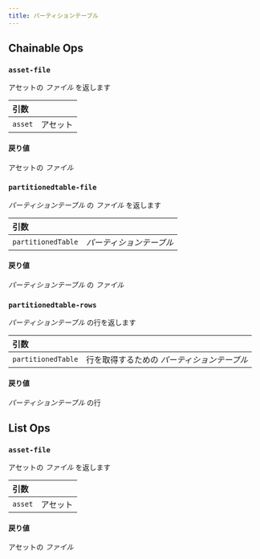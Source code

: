 ```yaml
---
title: パーティションテーブル
---
```


## Chainable Ops
<h3 id="asset-file"><code>asset-file</code></h3>

アセットの _ファイル_ を返します

| 引数 |  |
| :--- | :--- |
| `asset` | アセット |

#### 戻り値
アセットの _ファイル_

<h3 id="partitionedtable-file"><code>partitionedtable-file</code></h3>

_パーティションテーブル_ の _ファイル_ を返します

| 引数 |  |
| :--- | :--- |
| `partitionedTable` | _パーティションテーブル_ |

#### 戻り値
_パーティションテーブル_ の _ファイル_

<h3 id="partitionedtable-rows"><code>partitionedtable-rows</code></h3>

_パーティションテーブル_ の行を返します

| 引数 |  |
| :--- | :--- |
| `partitionedTable` | 行を取得するための _パーティションテーブル_ |

#### 戻り値
_パーティションテーブル_ の行


## List Ops
<h3 id="asset-file"><code>asset-file</code></h3>

アセットの _ファイル_ を返します

| 引数 |  |
| :--- | :--- |
| `asset` | アセット |

#### 戻り値
アセットの _ファイル_